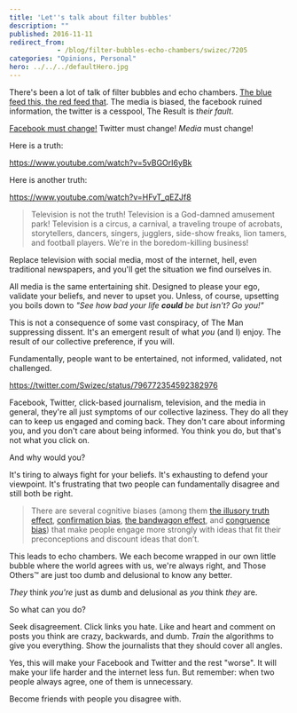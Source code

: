 ```yaml
---
title: 'Let''s talk about filter bubbles'
description: ""
published: 2016-11-11
redirect_from: 
            - /blog/filter-bubbles-echo-chambers/swizec/7205
categories: "Opinions, Personal"
hero: ../../../defaultHero.jpg
---
```

There&#x27;s been a lot of talk of filter bubbles and echo chambers. [The blue feed this, the red feed that](http://graphics.wsj.com/blue-feed-red-feed/#/president-trump). The media is biased, the facebook ruined information, the twitter is a cesspool, The Result is _their fault_.



[Facebook must change!](https://techcrunch.com/2016/11/10/facebook-admits-it-must-do-more-to-stop-the-spread-of-misinformation-on-its-platform/) Twitter must change! _Media_ must change!



Here is a truth:



https://www.youtube.com/watch?v=5vBGOrI6yBk



Here is another truth:



https://www.youtube.com/watch?v=HFvT_qEZJf8



> Television is not the truth! Television is a God-damned amusement park! Television is a circus, a carnival, a traveling troupe of acrobats, storytellers, dancers, singers, jugglers, side-show freaks, lion tamers, and football players. We&#x27;re in the boredom-killing business!



Replace television with social media, most of the internet, hell, even traditional newspapers, and you&#x27;ll get the situation we find ourselves in.



All media is the same entertaining shit. Designed to please your ego, validate your beliefs, and never to upset you. Unless, of course, upsetting you boils down to _&quot;See how bad your life **could** be but isn&#x27;t? Go you!&quot;_



This is not a consequence of some vast conspiracy, of The Man suppressing dissent. It&#x27;s an emergent result of what _you_ (and I) enjoy. The result of our collective preference, if you will.



Fundamentally, people want to be entertained, not informed, validated, not challenged.



https://twitter.com/Swizec/status/796772354592382976



Facebook, Twitter, click-based journalism, television, and the media in general, they&#x27;re all just symptoms of our collective laziness. They do all they can to keep us engaged and coming back. They don&#x27;t care about informing you, and you don&#x27;t care about being informed. You think you do, but that&#x27;s not what you click on.



And why would you?



It&#x27;s tiring to always fight for your beliefs. It&#x27;s exhausting to defend your viewpoint. It&#x27;s frustrating that two people can fundamentally disagree and still both be right.



> There are several cognitive biases (among them [the illusory truth effect](https://en.wikipedia.org/wiki/Illusory_truth_effect%0A), [confirmation bias](https://en.wikipedia.org/wiki/Confirmation_bias), [the bandwagon effect](https://en.wikipedia.org/wiki/Bandwagon_effect), and [congruence bias](https://en.wikipedia.org/wiki/Congruence_bias)) that make people engage more strongly with ideas that fit their preconceptions and discount ideas that don’t.



This leads to echo chambers. We each become wrapped in our own little bubble where the world agrees with us, we&#x27;re always right, and Those Others™ are just too dumb and delusional to know any better.



_They_ think _you&#x27;re_ just as dumb and delusional as _you_ think _they_ are.



So what can you do?



Seek disagreement. Click links you hate. Like and heart and comment on posts you think are crazy, backwards, and dumb. _Train_ the algorithms to give you everything. Show the journalists that they should cover all angles.



Yes, this will make your Facebook and Twitter and the rest &quot;worse&quot;. It will make your life harder and the internet less fun. But remember: when two people always agree, one of them is unnecessary.



Become friends with people you disagree with.